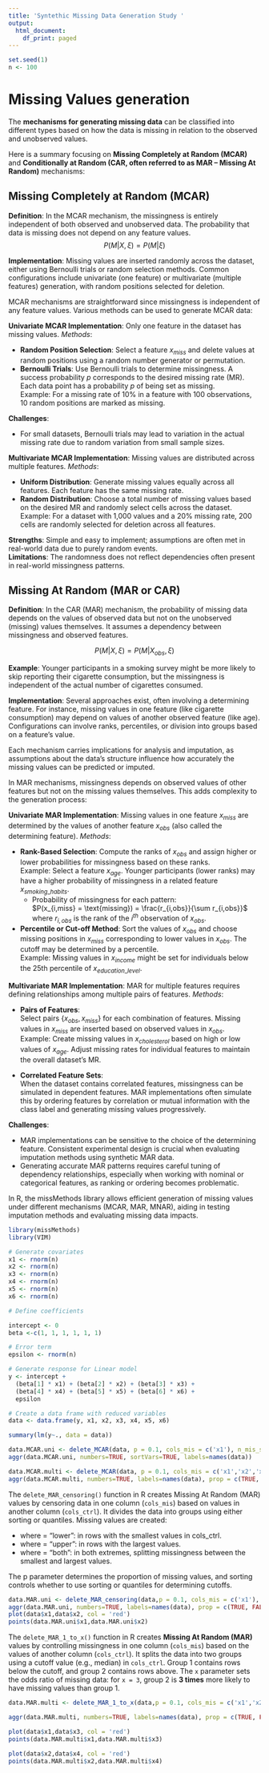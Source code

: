 ```yaml
---
title: 'Syntethic Missing Data Generation Study '
output:
  html_document:
    df_print: paged
---
```



```r
set.seed(1)
n <- 100
```

# Missing Values generation

The **mechanisms for generating missing data** can be classified into different types based on how the data is missing in relation to the observed and unobserved values. 

Here is a summary focusing on **Missing Completely at Random (MCAR)** and **Conditionally at Random (CAR, often referred to as MAR – Missing At Random)** mechanisms:

## Missing Completely at Random (MCAR)

**Definition**: In the MCAR mechanism, the missingness is entirely independent of both observed and unobserved data. The probability that data is missing does not depend on any feature values.
$$P(M | X, \xi) = P(M | \xi)$$

**Implementation**: Missing values are inserted randomly across the dataset, either using Bernoulli trials or random selection methods. Common configurations include univariate (one feature) or multivariate (multiple features) generation, with random positions selected for deletion.

MCAR mechanisms are straightforward since missingness is independent of any feature values. Various methods can be used to generate MCAR data:

**Univariate MCAR Implementation**: Only one feature in the dataset has missing values. *Methods*:

  - **Random Position Selection**: Select a feature $x_{miss}$ and delete values at random positions using a random number generator or permutation.  
  - **Bernoulli Trials**: Use Bernoulli trials to determine missingness. A success probability $p$ corresponds to the desired missing rate (MR). Each data point has a probability $p$ of being set as missing.  
    Example: For a missing rate of 10% in a feature with 100 observations, 10 random positions are marked as missing.
    
**Challenges**:  

  - For small datasets, Bernoulli trials may lead to variation in the actual missing rate due to random variation from small sample sizes.

**Multivariate MCAR Implementation**: Missing values are distributed across multiple features. *Methods*:

  - **Uniform Distribution**: Generate missing values equally across all features. Each feature has the same missing rate.  
  - **Random Distribution**: Choose a total number of missing values based on the desired MR and randomly select cells across the dataset.  
    Example: For a dataset with 1,000 values and a 20% missing rate, 200 cells are randomly selected for deletion across all features.  

**Strengths**: Simple and easy to implement; assumptions are often met in real-world data due to purely random events.  
**Limitations**: The randomness does not reflect dependencies often present in real-world missingness patterns.

## Missing At Random (MAR or CAR)

**Definition**: In the CAR (MAR) mechanism, the probability of missing data depends on the values of observed data but not on the unobserved (missing) values themselves. It assumes a dependency between missingness and observed features.

$$P(M | X, \xi) = P(M | X_{obs}, \xi)$$

**Example**: Younger participants in a smoking survey might be more likely to skip reporting their cigarette consumption, but the missingness is independent of the actual number of cigarettes consumed.

**Implementation**: Several approaches exist, often involving a determining feature. For instance, missing values in one feature (like cigarette consumption) may depend on values of another observed feature (like age). Configurations can involve ranks, percentiles, or division into groups based on a feature’s value.

Each mechanism carries implications for analysis and imputation, as assumptions about the data's structure influence how accurately the missing values can be predicted or imputed.

In MAR mechanisms, missingness depends on observed values of other features but not on the missing values themselves. This adds complexity to the generation process:

**Univariate MAR Implementation**: Missing values in one feature $x_{miss}$ are determined by the values of another feature $x_{obs}$ (also called the determining feature). *Methods*:

  - **Rank-Based Selection**: Compute the ranks of $x_{obs}$ and assign higher or lower probabilities for missingness based on these ranks.  
    Example: Select a feature $x_{age}$. Younger participants (lower ranks) may have a higher probability of missingness in a related feature $x_{smoking\_habits}$.  
    - Probability of missingness for each pattern:  
      $P(x_{i,miss} = \text{missing}) = \frac{r_{i,obs}}{\sum r_{i,obs}}$  
      where $r_{i,obs}$ is the rank of the $i^{th}$ observation of $x_{obs}$.  
  - **Percentile or Cut-off Method**: Sort the values of $x_{obs}$ and choose missing positions in $x_{miss}$ corresponding to lower values in $x_{obs}$. The cutoff may be determined by a percentile.  
    Example: Missing values in $x_{income}$ might be set for individuals below the 25th percentile of $x_{education\_level}$.  

**Multivariate MAR Implementation**: MAR for multiple features requires defining relationships among multiple pairs of features. *Methods*:
  
  - **Pairs of Features**:  
    Select pairs $\{x_{obs}, x_{miss}\}$ for each combination of features. Missing values in $x_{miss}$ are inserted based on observed values in $x_{obs}$.  
    Example: Create missing values in $x_{cholesterol}$ based on high or low values of $x_{age}$. Adjust missing rates for individual features to maintain the overall dataset’s MR.  

  - **Correlated Feature Sets**:  
    When the dataset contains correlated features, missingness can be simulated in dependent features. MAR implementations often simulate this by ordering features by correlation or mutual information with the class label and generating missing values progressively.

**Challenges**:  

- MAR implementations can be sensitive to the choice of the determining feature. Consistent experimental design is crucial when evaluating imputation methods using synthetic MAR data.  
- Generating accurate MAR patterns requires careful tuning of dependency relationships, especially when working with nominal or categorical features, as ranking or ordering becomes problematic.

In R, the missMethods library allows efficient generation of missing values under different mechanisms (MCAR, MAR, MNAR), aiding in testing imputation methods and evaluating missing data impacts.

```r
library(missMethods)
library(VIM)
```



```r
# Generate covariates
x1 <- rnorm(n)
x2 <- rnorm(n)
x3 <- rnorm(n)
x4 <- rnorm(n)
x5 <- rnorm(n)
x6 <- rnorm(n)

# Define coefficients

intercept <- 0
beta <-c(1, 1, 1, 1, 1, 1)

# Error term
epsilon <- rnorm(n)

# Generate response for Linear model
y <- intercept +  
  (beta[1] * x1) + (beta[2] * x2) + (beta[3] * x3) + 
  (beta[4] * x4) + (beta[5] * x5) + (beta[6] * x6) +
  epsilon

# Create a data frame with reduced variables
data <- data.frame(y, x1, x2, x3, x4, x5, x6)
```

```r
summary(lm(y~., data = data))
```

```r
data.MCAR.uni <- delete_MCAR(data, p = 0.1, cols_mis = c('x1'), n_mis_stochastic = F)
aggr(data.MCAR.uni, numbers=TRUE, sortVars=TRUE, labels=names(data))
```

```r
data.MCAR.multi <- delete_MCAR(data, p = 0.1, cols_mis = c('x1','x2','x3'), n_mis_stochastic = F)
aggr(data.MCAR.multi, numbers=TRUE, labels=names(data), prop = c(TRUE, FALSE))
```
The `delete_MAR_censoring()` function in R creates Missing At Random (MAR) values by censoring data in one column (`cols_mis`) based on values in another column (`cols_ctrl`). It divides the data into groups using either sorting or quantiles. Missing values are created:

- where = "lower": in rows with the smallest values in cols_ctrl.
- where = "upper": in rows with the largest values.
- where = "both": in both extremes, splitting missingness between the smallest and largest values.

The p parameter determines the proportion of missing values, and sorting controls whether to use sorting or quantiles for determining cutoffs.

```r
data.MAR.uni <- delete_MAR_censoring(data,p = 0.1, cols_mis = c('x1'), cols_ctrl = c('x2'))
aggr(data.MAR.uni, numbers=TRUE, labels=names(data), prop = c(TRUE, FALSE))
plot(data$x1,data$x2, col = 'red')
points(data.MAR.uni$x1,data.MAR.uni$x2)
```

The `delete_MAR_1_to_x()` function in R creates **Missing At Random (MAR)** values by controlling missingness in one column (`cols_mis`) based on the values of another column (`cols_ctrl`). It splits the data into two groups using a cutoff value (e.g., median) in `cols_ctrl`. Group 1 contains rows below the cutoff, and group 2 contains rows above. The `x` parameter sets the odds ratio of missing data: for `x = 3`, group 2 is **3 times** more likely to have missing values than group 1.

```r
data.MAR.multi <- delete_MAR_1_to_x(data,p = 0.1, cols_mis = c('x1','x2'), cols_ctrl = c('x3','x4'), x = 10)
```
```r
aggr(data.MAR.multi, numbers=TRUE, labels=names(data), prop = c(TRUE, FALSE))
```

```r
plot(data$x1,data$x3, col = 'red')
points(data.MAR.multi$x1,data.MAR.multi$x3)

plot(data$x2,data$x4, col = 'red')
points(data.MAR.multi$x2,data.MAR.multi$x4)

```





